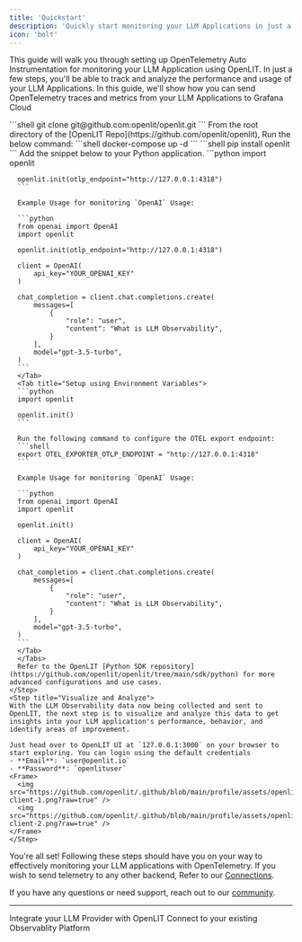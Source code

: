 ```yaml
---
title: 'Quickstart'
description: 'Quickly start monitoring your LLM Applications in just a single line of code'
icon: 'bolt'
---
```


This guide will walk you through setting up OpenTelemetry Auto Instrumentation for monitoring your LLM Application using OpenLIT. In just a few steps, you'll be able to track and analyze the performance and usage of your LLM Applications. 
In this guide, we'll show how you can send OpenTelemetry traces and metrics from your LLM Applications to Grafana Cloud

<Steps>
    <Step title="Deploy OpenLIT">
      <Steps>
        <Step title="Git Clone OpenLIT Repository">
        ```shell
        git clone git@github.com:openlit/openlit.git
        ```
        </Step>
        <Step title="Start Docker Compose">
        From the root directory of the [OpenLIT Repo](https://github.com/openlit/openlit), Run the below command:
        ```shell
        docker-compose up -d
        ```
        </Step>
      </Steps>
    </Step>
    <Step title="Install the OpenLIT Python SDK using pip">
      ```shell
      pip install openlit
      ```
    </Step>
    <Step title="Add the following two lines to your application code:">
      Add the snippet below to your Python application.
      <Tabs>
      <Tab title="Setup using function arguments">
      ```python
      import openlit

      openlit.init(otlp_endpoint="http://127.0.0.1:4318")
      ```

      Example Usage for monitoring `OpenAI` Usage:

      ```python
      from openai import OpenAI
      import openlit

      openlit.init(otlp_endpoint="http://127.0.0.1:4318")

      client = OpenAI(
          api_key="YOUR_OPENAI_KEY"
      )

      chat_completion = client.chat.completions.create(
          messages=[
              {
                  "role": "user",
                  "content": "What is LLM Observability",
              }
          ],
          model="gpt-3.5-turbo",
      )
      ```
      </Tab>
      <Tab title="Setup using Environment Variables">
      ```python
      import openlit

      openlit.init()
      ```

      Run the following command to configure the OTEL export endpoint:
      ```shell
      export OTEL_EXPORTER_OTLP_ENDPOINT = "http://127.0.0.1:4318"
      ```

      Example Usage for monitoring `OpenAI` Usage:

      ```python
      from openai import OpenAI
      import openlit

      openlit.init()

      client = OpenAI(
          api_key="YOUR_OPENAI_KEY"
      )

      chat_completion = client.chat.completions.create(
          messages=[
              {
                  "role": "user",
                  "content": "What is LLM Observability",
              }
          ],
          model="gpt-3.5-turbo",
      )
      ```
      </Tab>
      </Tabs>
      Refer to the OpenLIT [Python SDK repository](https://github.com/openlit/openlit/tree/main/sdk/python) for more advanced configurations and use cases.
    </Step>
    <Step title="Visualize and Analyze">
    With the LLM Observability data now being collected and sent to OpenLIT, the next step is to visualize and analyze this data to get insights into your LLM application's performance, behavior, and identify areas of improvement.

    Just head over to OpenLIT UI at `127.0.0.1:3000` on your browser to start exploring. You can login using the default credentials
    - **Email**: `user@openlit.io`
    - **Password**: `openlituser`
    <Frame>
      <img src="https://github.com/openlit/.github/blob/main/profile/assets/openlit-client-1.png?raw=true" />
      <img src="https://github.com/openlit/.github/blob/main/profile/assets/openlit-client-2.png?raw=true" />
    </Frame>
    </Step>
</Steps>

You're all set! Following these steps should have you on your way to effectively monitoring your LLM applications with OpenTelemetry. If you wish to send telemetry to any other backend, Refer to our [Connections](./connections/intro). 

If you have any questions or need support, reach out to our [community](https://join.slack.com/t/openlit/shared_invite/zt-2etnfttwg-TjP_7BZXfYg84oAukY8QRQ).

---

<CardGroup cols={2}>
<Card title="Integrations" href="/latest/integrations/introduction" icon='circle-nodes'>
Integrate your LLM Provider with OpenLIT 
</Card>
<Card title="Connections" href="/latest/connections/intro" icon='link'>
Connect to your existing Observablity Platform
</Card>
</CardGroup>